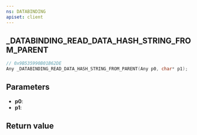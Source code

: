 ```yaml
---
ns: DATABINDING
apiset: client
---
```

## _DATABINDING_READ_DATA_HASH_STRING_FROM_PARENT

```c
// 0x9B535990B01B62DE
Any _DATABINDING_READ_DATA_HASH_STRING_FROM_PARENT(Any p0, char* p1);
```


## Parameters
* **p0**:
* **p1**:

## Return value
